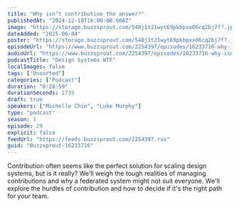 ```yaml
---
title: "Why isn’t contribution the answer?"
publishedAt: "2024-12-18T16:00:00.000Z"
image: "https://storage.buzzsprout.com/548j1t21wyt69pkbpxx06cq2bj7f?.jpg"
dateAdded: "2025-06-04"
poster: "https://storage.buzzsprout.com/548j1t21wyt69pkbpxx06cq2bj7f?.jpg"
episodeUrl: "https://www.buzzsprout.com/2254397/episodes/16233716-why-isn-t-contribution-the-answer.mp3"
audioUrl: "https://www.buzzsprout.com/2254397/episodes/16233716-why-isn-t-contribution-the-answer.mp3"
podcastTitle: "Design Systems WTF"
localImages: false
tags: ["Unsorted"]
categories: ["Podcast"]
duration: "0:28:59"
durationSeconds: 1739
draft: true
speakers: ["Michelle Chin", "Luke Murphy"]
type: "podcast"
season: 1
episode: 29
explicit: false
feedUrl: "https://feeds.buzzsprout.com/2254397.rss"
guid: "Buzzsprout-16233716"
---
```

Contribution often seems like the perfect solution for scaling design systems, but is it really? We'll weigh the tough realities of managing contributions and why a federated system might not suit everyone. We'll explore the hurdles of contribution and how to decide if it's the right path for your team.
